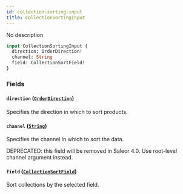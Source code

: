 ```yaml
---
id: collection-sorting-input
title: CollectionSortingInput
---
```



No description

```graphql
input CollectionSortingInput {
  direction: OrderDirection!
  channel: String
  field: CollectionSortField!
}
```


### Fields

#### `direction` ([`OrderDirection`](../../../developer/api-reference/enums/order-direction))

Specifies the direction in which to sort products.


#### `channel` ([`String`](../../../developer/api-reference/scalars/string))

Specifies the channel in which to sort the data.

DEPRECATED: this field will be removed in Saleor 4.0. Use root-level channel argument instead.


#### `field` ([`CollectionSortField`](../../../developer/api-reference/enums/collection-sort-field))

Sort collections by the selected field.




